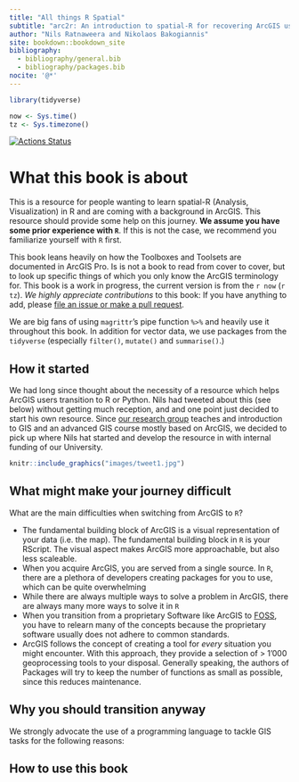 ```yaml
---
title: "All things R Spatial"
subtitle: "arc2r: An introduction to spatial-R for recovering ArcGIS users"
author: "Nils Ratnaweera and Nikolaos Bakogiannis"
site: bookdown::bookdown_site
bibliography:
  - bibliography/general.bib
  - bibliography/packages.bib
nocite: '@*'
---
```



```r
library(tidyverse)

now <- Sys.time()
tz <- Sys.timezone()
```

[![Actions Status](https://github.com/arc2r/book/workflows/bookdown/badge.svg)](https://github.com/arc2r/book/actions)


# What this book is about

This is a resource for people wanting to learn spatial-R (Analysis, Visualization) in R and are coming with a background in ArcGIS. This resource should provide some help on this journey. **We assume you have some prior experience with `R`**. If this is not the case, we recommend you familiarize yourself with `R` first. 

This book leans heavily on how the Toolboxes and Toolsets are documented in ArcGIS Pro. Is is not a book to read from cover to cover, but to look up specific things of which you only know the ArcGIS terminology for. This book is a work in progress, the current version is from the `r now` (`r tz`). *We highly appreciate contributions* to this book: If you have anything to add, please [file an issue or make a pull request](https://github.com/arc2r/book).  

We are big fans of using `magrittr`'s pipe function `%>%` and heavily use it throughout this book. In addition for vector data, we use packages from the `tidyverse` (especially `filter()`, `mutate()` and `summarise()`.)

## How it started

We had long since thought about the necessity of a resource which helps ArcGIS users transition to R or Python. Nils had tweeted about this (see below) without getting much reception, and and one point just decided to start his own resource. Since [our research group](gis.lsfm.zhaw.ch/) teaches and introduction to GIS and an advanced GIS course mostly based on ArcGIS, we decided to pick up where Nils hat started and develop the resource in with internal funding of our University. 




```r
knitr::include_graphics("images/tweet1.jpg")
```

## What might make your journey difficult {#difficulties}

What are the main difficulties when switching from ArcGIS to `R`? 

- The fundamental building block of ArcGIS is a visual representation of your data (i.e. the map). The fundamental building block in `R` is your RScript. The visual aspect makes ArcGIS more approachable, but also less scaleable.
- When you acquire ArcGIS, you are served from a single source. In `R`, there are a plethora of developers creating packages for you to use, which can be quite overwhelming
- While there are always multiple ways to solve a problem in ArcGIS, there are always many more ways to solve it in `R`
- When you transition from a proprietary Software like ArcGIS to [FOSS](https://en.wikipedia.org/wiki/Free_and_open-source_software), you have to relearn many of the concepts because the proprietary software usually does not adhere to common standards.
- ArcGIS follows the concept of creating a tool for *every* situation you might encounter. With this approach, they provide a selection of > 1'000 geoprocessing tools to your disposal. Generally speaking, the authors of Packages will try to keep the number of functions as small as possible, since this reduces maintenance.
<!--
//todo add this somewhere
//body when you add a shapefile to your arcgis project, you basically have a "connection" to this file. in R, you create a virtual copy / an R representation of your dataset within your r session
-->

## Why you should transition anyway

We strongly advocate the use of a programming language to tackle GIS tasks for the following reasons:

<!--
# todo translate this
#  add specific advantages of using FOSS?
#  Ich Programmieren, weil ich damit:
#  1. … repetitive Tasks automatisieren kann
#  2. … übertragbare «Tools» bauen kann
#  3. … mehr Flexibilität und «Power» habe
#  4. … zu Grunde liegende Funktionen besser verstehe
#  5. … bessere Möglichkeiten habe zu Kollaborieren
#  6. … bessere Möglichkeiten habe, Hilfe zu erhalten
#  7.… reproduzierbar arbeite
--> 


## How to use this book


<!--
# todo(ratnanil) add instructions on how to use the book
  # on the `arc2r` package and the coding environment
--> 




